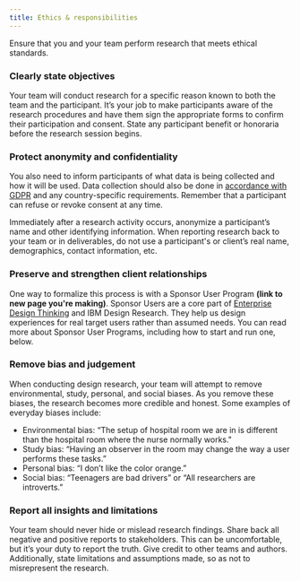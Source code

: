```yaml
---
title: Ethics & responsibilities
---
```


<PageDescription>

Ensure that you and your team perform research that meets ethical standards.

</PageDescription>

### Clearly state objectives

Your team will conduct research for a specific reason known to both the team and the participant. It’s your job to make participants aware of the research procedures and have them sign the appropriate forms to confirm their participation and consent. State any participant benefit or honoraria before the research session begins.

### Protect anonymity and confidentiality

You also need to inform participants of what data is being collected and how it will be used. Data collection should also be done in [accordance with GDPR](https://eugdpr.org/) and any country-specific requirements. Remember that a participant can refuse or revoke consent at any time.

Immediately after a research activity occurs, anonymize a participant’s name and other identifying information. When reporting research back to your team or in deliverables, do not use a participant's or client’s real name, demographics, contact information, etc.

### Preserve and strengthen client relationships

One way to formalize this process is with a Sponsor User Program **(link to new page you're making)**. Sponsor Users are a core part of [Enterprise Design Thinking](https://www.ibm.com/design/thinking/page/framework) and IBM Design Research. They help us design experiences for real target users rather than assumed needs. You can read more about Sponsor User Programs, including how to start and run one, below.

<Row className="resource-card-group">
  <Column noGutterSm={true} colSm={4} colMd={2} colMd={3} colLg={4}>
    <ResourceCard
      title="Sponsor User Programs"
      aspectRatio="2:1"
      actionIcon="arrowRight"
      href="/sponsor-user-program/overview"
    />
  </Column>
</Row>

### Remove bias and judgement

When conducting design research, your team will attempt to remove environmental, study, personal, and social biases. As you remove these biases, the research becomes more credible and honest. Some examples of everyday biases include:

- Environmental bias: “The setup of hospital room we are in is different than the hospital room where the nurse normally works."
- Study bias: “Having an observer in the room may change the way a user performs these tasks.”
- Personal bias: “I don’t like the color orange.”
- Social bias: “Teenagers are bad drivers” or “All researchers are introverts.”

### Report all insights and limitations

Your team should never hide or mislead research findings. Share back all negative and positive reports to stakeholders. This can be uncomfortable, but it’s your duty to report the truth. Give credit to other teams and authors. Additionally, state limitations and assumptions made, so as not to misrepresent the research.
